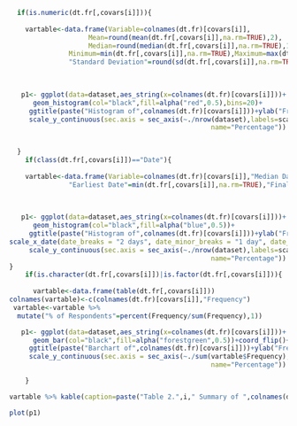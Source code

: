 
```{r,warning=FALSE,message=FALSE,echo=FALSE}
  if(is.numeric(dt.fr[,covars[i]])){
    
    vartable<-data.frame(Variable=colnames(dt.fr)[covars[i]],
                    Mean=round(mean(dt.fr[,covars[i]],na.rm=TRUE),2),
                    Median=round(median(dt.fr[,covars[i]],na.rm=TRUE),1),
               Minimum=min(dt.fr[,covars[i]],na.rm=TRUE),Maximum=max(dt.fr[,covars[i]],na.rm=TRUE),
               "Standard Deviation"=round(sd(dt.fr[,covars[i]],na.rm=TRUE),2))
    

    
   p1<- ggplot(data=dataset,aes_string(x=colnames(dt.fr)[covars[i]]))+
      geom_histogram(col="black",fill=alpha("red",0.5),bins=20)+
     ggtitle(paste("Histogram of",colnames(dt.fr)[covars[i]]))+ylab("Frequency")+
     scale_y_continuous(sec.axis = sec_axis(~./nrow(dataset),labels=scales::percent,
                                                   name="Percentage"))

    
  }
    if(class(dt.fr[,covars[i]])=="Date"){
    
    vartable<-data.frame(Variable=colnames(dt.fr)[covars[i]],"Median Date"=median(dt.fr[,covars[i]],na.rm=TRUE),
               "Earliest Date"=min(dt.fr[,covars[i]],na.rm=TRUE),"Final Date"=max(dt.fr[,covars[i]],na.rm=TRUE))
    

    
   p1<- ggplot(data=dataset,aes_string(x=colnames(dt.fr)[covars[i]]))+
      geom_histogram(col="black",fill=alpha("blue",0.5))+
     ggtitle(paste("Histogram of",colnames(dt.fr)[covars[i]]))+ylab("Frequency")+
scale_x_date(date_breaks = "2 days", date_minor_breaks = "1 day", date_labels = "%d-%b")+
     scale_y_continuous(sec.axis = sec_axis(~./nrow(dataset),labels=scales::percent,
                                                   name="Percentage"))
}
    if(is.character(dt.fr[,covars[i]])|is.factor(dt.fr[,covars[i]])){
    
      vartable<-data.frame(table(dt.fr[,covars[i]]))
colnames(vartable)<-c(colnames(dt.fr)[covars[i]],"Frequency")
 vartable<-vartable %>%
  mutate("% of Respondents"=percent(Frequency/sum(Frequency),1)) 

   p1<- ggplot(data=dataset,aes_string(x=colnames(dt.fr)[covars[i]]))+
      geom_bar(col="black",fill=alpha("forestgreen",0.5))+coord_flip()+
     ggtitle(paste("Barchart of",colnames(dt.fr)[covars[i]]))+ylab("Frequency")+
     scale_y_continuous(sec.axis = sec_axis(~./sum(vartable$Frequency),labels=scales::percent,
                                                   name="Percentage"))

    }

```

```{r}
vartable %>% kable(caption=paste("Table 2.",i," Summary of ",colnames(dt.fr)[covars[i]],sep=""))
```

```{r}
plot(p1)
```

